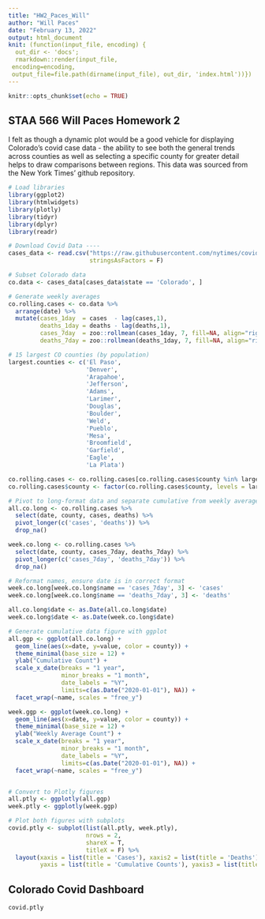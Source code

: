 ```yaml
---
title: "HW2_Paces_Will"
author: "Will Paces"
date: "February 13, 2022"
output: html_document
knit: (function(input_file, encoding) {
  out_dir <- 'docs';
  rmarkdown::render(input_file,
 encoding=encoding,
 output_file=file.path(dirname(input_file), out_dir, 'index.html'))})
---
```


```r
knitr::opts_chunk$set(echo = TRUE)
```

## STAA 566 Will Paces Homework 2

I felt as though a dynamic plot would be a good vehicle for displaying Colorado's covid case data - the ability to see both the general trends across counties as well as selecting a specific county for greater detail helps to draw comparisons between regions. This data was sourced from the New York Times' github repository. 

```r
# Load libraries
library(ggplot2)
library(htmlwidgets)
library(plotly)
library(tidyr)
library(dplyr)
library(readr)

# Download Covid Data ----
cases_data <- read.csv("https://raw.githubusercontent.com/nytimes/covid-19-data/master/us-counties.csv", 
                       stringsAsFactors = F)

# Subset Colorado data
co.data <- cases_data[cases_data$state == 'Colorado', ]

# Generate weekly averages
co.rolling.cases <- co.data %>%
  arrange(date) %>%
  mutate(cases_1day  = cases  - lag(cases,1),
         deaths_1day = deaths - lag(deaths,1),
         cases_7day  = zoo::rollmean(cases_1day, 7, fill=NA, align="right"),
         deaths_7day = zoo::rollmean(deaths_1day, 7, fill=NA, align="right"))

# 15 largest CO counties (by population)
largest.counties <- c('El Paso',
                      'Denver',
                      'Arapahoe',
                      'Jefferson',
                      'Adams',
                      'Larimer',
                      'Douglas',
                      'Boulder',
                      'Weld',
                      'Pueblo',
                      'Mesa',
                      'Broomfield',
                      'Garfield',
                      'Eagle',
                      'La Plata')

co.rolling.cases <- co.rolling.cases[co.rolling.cases$county %in% largest.counties, ]
co.rolling.cases$county <- factor(co.rolling.cases$county, levels = largest.counties)

# Pivot to long-format data and separate cumulative from weekly average data
all.co.long <- co.rolling.cases %>% 
  select(date, county, cases, deaths) %>%
  pivot_longer(c('cases', 'deaths')) %>%
  drop_na()

week.co.long <- co.rolling.cases %>%
  select(date, county, cases_7day, deaths_7day) %>%
  pivot_longer(c('cases_7day', 'deaths_7day')) %>%
  drop_na()

# Reformat names, ensure date is in correct format
week.co.long[week.co.long$name == 'cases_7day', 3] <- 'cases'
week.co.long[week.co.long$name == 'deaths_7day', 3] <- 'deaths'

all.co.long$date <- as.Date(all.co.long$date)
week.co.long$date <- as.Date(week.co.long$date)

# Generate cumulative data figure with ggplot
all.ggp <- ggplot(all.co.long) + 
  geom_line(aes(x=date, y=value, color = county)) + 
  theme_minimal(base_size = 12) +
  ylab("Cumulative Count") +
  scale_x_date(breaks = "1 year", 
               minor_breaks = "1 month", 
               date_labels = "%Y",
               limits=c(as.Date("2020-01-01"), NA)) +
  facet_wrap(~name, scales = "free_y")

week.ggp <- ggplot(week.co.long) +
  geom_line(aes(x=date, y=value, color = county)) +
  theme_minimal(base_size = 12) +
  ylab("Weekly Average Count") +
  scale_x_date(breaks = "1 year", 
               minor_breaks = "1 month", 
               date_labels = "%Y",
               limits=c(as.Date("2020-01-01"), NA)) +
  facet_wrap(~name, scales = "free_y")


# Convert to Plotly figures
all.ptly <- ggplotly(all.ggp)
week.ptly <- ggplotly(week.ggp)

# Plot both figures with subplots
covid.ptly <- subplot(list(all.ptly, week.ptly),
                      nrows = 2,
                      shareX = T,
                      titleX = F) %>%
  layout(xaxis = list(title = 'Cases'), xaxis2 = list(title = 'Deaths'),
         yaxis = list(title = 'Cumulative Counts'), yaxis3 = list(title = 'Weekly Average Counts'))

```

## Colorado Covid Dashboard

```r
covid.ptly
```
